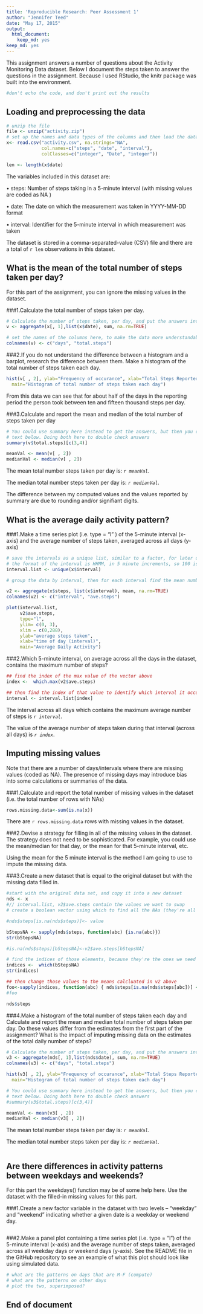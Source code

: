 ```yaml
---
title: 'Reproducible Research: Peer Assessment 1'
author: "Jennifer Teed"
date: "May 17, 2015"
output:
  html_document:
    keep_md: yes
keep_md: yes
---
```


This assignment answers a number of questions about the Activity Monitoring Data dataset. 
Below I document the steps taken to answer the questions in the assignment.
Because I used RStudio, the knitr package was built into the environment.

```r
#don't echo the code, and don't print out the results

```

## Loading and preprocessing the data


```r

# unzip the file
file <- unzip("activity.zip")
# set up the names and data types of the columns and then load the data
x<- read.csv("activity.csv", na.strings="NA", 
             col.names=c("steps", "date", "interval"), 
             colClasses=c("integer", "Date", "integer"))

len <- length(x$date)

```

The variables included in this dataset are:

  • steps: Number of steps taking in a 5-minute interval (with missing values are coded as NA )


  • date: The date on which the measurement was taken in YYYY-MM-DD format


  • interval: Identifier for the 5-minute interval in which measurement was taken

The dataset is stored in a comma-separated-value (CSV) file and there are a total of `r len` observations in this dataset.

## What is the mean of the total number of steps taken per day?

For this part of the assignment, you can ignore the missing values in the dataset.

###1.Calculate the total number of steps taken per day.

```r

# Calculate the number of steps taken, per day, and put the answers into a vector.
v <- aggregate(x[, 1],list(x$date), sum, na.rm=TRUE)

# set the names of the columns here, to make the data more understandable
colnames(v) <- c("days", "total.steps")

```

###2.If you do not understand the difference between a histogram and a barplot, research the difference between them. Make a histogram of the total number of steps taken each day.

```r

hist(v[ , 2], ylab="Frequency of occurance", xlab="Total Steps Reported in the Day", 
  main="Histogram of total number of steps taken each day")

```
From this data we can see that for about half of the days in the reporting period the person took between ten and fifteen thousand steps per day.


###3.Calculate and report the mean and median of the total number of steps taken per day

```r

# You could use summary here instead to get the answers, but then you can't plug the answers back into the 
# text below. Doing both here to double check answers
summary(v$total.steps)[c(3,4)]

meanVal <- mean(v[ , 2])
medianVal <- median(v[ , 2])

```

The mean total number steps taken per day is:  *`r meanVal`*.

The median total number steps taken per day is:  *`r medianVal`*.

The difference between my computed values and the values reported by summary are due to rounding and/or signifiant digits.


## What is the average daily activity pattern?

###1.Make a time series plot (i.e.  type = "l" ) of the 5-minute interval (x-axis) and the average number of steps taken, averaged across all days (y-axis)

```r
# save the intervals as a unique list, similar to a factor, for later use
# the format of the interval is HHMM, in 5 minute increments, so 100 is 1 hour, 0 minutes
interval.list <- unique(x$interval)

# group the data by interval, then for each interval find the mean number of steps, and plot the results. 

v2 <- aggregate(x$steps, list(x$interval), mean, na.rm=TRUE)
colnames(v2) <- c("interval", "ave.steps")

plot(interval.list,
     v2$ave.steps,
     type="l", 
     ylim= c(0, 3), 
     xlim = c(0,288), 
     ylab="average steps taken", 
     xlab="time of day (interval)",      
     main="Average Daily Activity")

```

###2.Which 5-minute interval, on average across all the days in the dataset, contains the maximum number of steps?

```r

## find the index of the max value of the vector above
index <-  which.max(v2$ave.steps)

## then find the index of that value to identify which interval it occurs in
interval <- interval.list[index]

```


The interval across all days which contains the maximum average number of steps is *`r interval`*.

The value of the average number of steps taken during that interval (across all days) is *`r index`*.


## Imputing missing values

Note that there are a number of days/intervals where there are missing values (coded as NA). The presence of missing days may introduce bias into some calculations or summaries of the data.

###1.Calculate and report the total number of missing values in the dataset (i.e. the total number of rows with NAs)
```r

rows.missing.data<-sum(is.na(x))

```
There are `r rows.missing.data` rows with missing values in the dataset.

###2.Devise a strategy for filling in all of the missing values in the dataset. The strategy does not need to be sophisticated. For example, you could use the mean/median for that day, or the mean for that 5-minute interval, etc.

Using the mean for the 5 minute interval is the method I am going to use to impute the missing data.


###3.Create a new dataset that is equal to the original dataset but with the missing data filled in.
```r
#start with the original data set, and copy it into a new dataset
nds <- x
#// interval.list, v2$ave.steps contain the values we want to swap
# create a boolean vector using which to find all the NAs (they're all in steps)

#nds$steps[is.na(nds$steps)]<- value

bStepsNA <- sapply(nds$steps, function(abc) {is.na(abc)})
str(bStepsNA)

#is.na(nds$steps)[bStepsNA]<-v2$ave.steps[bStepsNA]

# find the indices of those elements, because they're the ones we need to change
indices <-  which(bStepsNA)
str(indices)

## then change those values to the means calcluated in v2 above
foo<-sapply(indices, function(abc) { nds$steps[is.na(nds$steps[abc])] <- v2$ave.steps[abc] })
#foo

nds$steps

```

###4.Make a histogram of the total number of steps taken each day and Calculate and report the mean and median total number of steps taken per day. Do these values differ from the estimates from the first part of the assignment? What is the impact of imputing missing data on the estimates of the total daily number of steps?

```r
# Calculate the number of steps taken, per day, and put the answers into a vector.
v3 <- aggregate(nds[, 1],list(nds$date), sum, na.rm=TRUE)
colnames(v3) <- c("days", "total.steps")

hist(v3[ , 2], ylab="Frequency of occurance", xlab="Total Steps Reported in the Day", 
  main="Histogram of total number of steps taken each day")

# You could use summary here instead to get the answers, but then you can't plug the answers back into the 
# text below. Doing both here to double check answers
#summary(v3$total.steps)[c(3,4)]

meanVal <- mean(v3[ , 2])
medianVal <- median(v3[ , 2])

```

The mean total number steps taken per day is:  *`r meanVal`*.

The median total number steps taken per day is:  *`r medianVal`*.


```r

```

## Are there differences in activity patterns between weekdays and weekends?
For this part the weekdays() function may be of some help here. Use the dataset with the filled-in missing values for this part.

###1.Create a new factor variable in the dataset with two levels – “weekday” and “weekend” indicating whether a given date is a weekday or weekend day.
```r


```

###2.Make a panel plot containing a time series plot (i.e. type = "l") of the 5-minute interval (x-axis) and the average number of steps taken, averaged across all weekday days or weekend days (y-axis). See the README file in the GitHub repository to see an example of what this plot should look like using simulated data.

```r
# what are the patterns on days that are M-F (compute)
# what are the patterns on other days
# plot the two, superimposed?
```


## End of document